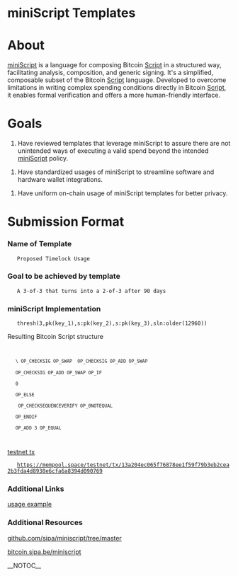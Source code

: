 =miniScript Templates=

=About=

[https://bitcoin.sipa.be/miniscript/ miniScript] is a language for composing Bitcoin [https://en.bitcoin.it/wiki/Script Script] in a structured way, facilitating analysis, composition, and generic signing. It's a simplified, composable subset of the Bitcoin [https://en.bitcoin.it/wiki/Script Script] language. Developed to overcome limitations in writing complex spending conditions directly in Bitcoin [https://en.bitcoin.it/wiki/Script Script], it enables formal verification and offers a more human-friendly interface.

=Goals=

# Have reviewed templates that leverage miniScript to assure there are not unintended ways of executing a valid spend beyond the intended [https://raw.githubusercontent.com/bitcoin/bitcoin/master/src/script/miniscript.h miniScript] policy.

# Have standardized usages of miniScript to streamline software and hardware wallet integrations.

# Have uniform on-chain usage of miniScript templates for better privacy.

=Submission Format=

===Name of Template===
    Proposed Timelock Usage

===Goal to be achieved by template===
    A 3-of-3 that turns into a 2-of-3 after 90 days

===miniScript Implementation===
	thresh(3,pk(key_1),s:pk(key_2),s:pk(key_3),sln:older(12960))

Resulting Bitcoin Script structure

<code>
	\<key_1> OP_CHECKSIG OP_SWAP <key_2> OP_CHECKSIG OP_ADD OP_SWAP <key_3>
	OP_CHECKSIG OP_ADD OP_SWAP OP_IF
	0
	OP_ELSE
	<a032> OP_CHECKSEQUENCEVERIFY OP_0NOTEQUAL
	OP_ENDIF
	OP_ADD 3 OP_EQUAL

</code>

{{Codesample |name=ingress.yaml |lang=yaml |scheme=dark |line=1 |highlight=5,8 |code=
---
apiVersion: networking.k8s.io/v1beta1
kind: Ingress
metadata:
  name: foo-redirect
  namespace: tool-foo
  labels:
    name: foo-redirect
  annotations:
    kubernetes.io/ingress.class: nginx
}}


[https://mempool.space/testnet/tx/13a204ec065f76878ee1f59f79b3eb2cea2b3fda4d8938e6cfa6a8394d090769 testnet tx]
    https://mempool.space/testnet/tx/13a204ec065f76878ee1f59f79b3eb2cea2b3fda4d8938e6cfa6a8394d090769

===Additional Links===

[https://github.com/sipa/miniscript/blob/master/bitcoin/script/miniscript.h usage example]

===Additional Resources===

[[https://github.com/sipa/miniscript/tree/master | github.com/sipa/miniscript/tree/master]]

[[https://bitcoin.sipa.be/miniscript | bitcoin.sipa.be/miniscript]]

__NOTOC__
